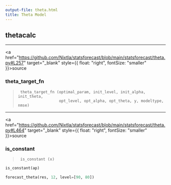 ```yaml
---
output-file: theta.html
title: Theta Model
---
```



## thetacalc

------------------------------------------------------------------------

<a
href="https://github.com/Nixtla/statsforecast/blob/main/statsforecast/theta.py#L257"
target="_blank" style={{ float: "right", fontSize: "smaller" }}>source</a>

### theta_target_fn

> ``` text
>  theta_target_fn (optimal_param, init_level, init_alpha, init_theta,
>                   opt_level, opt_alpha, opt_theta, y, modeltype, nmse)
> ```

------------------------------------------------------------------------

<a
href="https://github.com/Nixtla/statsforecast/blob/main/statsforecast/theta.py#L464"
target="_blank" style={{ float: "right", fontSize: "smaller" }}>source</a>

### is_constant

> ``` text
>  is_constant (x)
> ```

```python
is_constant(ap)
```


```python
forecast_theta(res, 12, level=[90, 80])
```

